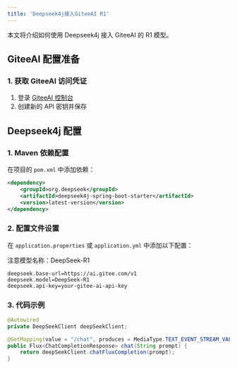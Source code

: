 ```yaml
---
title: 'Deepseek4j接入GiteeAI R1'
---
```


本文将介绍如何使用 Deepseek4j 接入 GiteeAI 的 R1 模型。

## GiteeAI 配置准备

### 1. 获取 GiteeAI 访问凭证

1. 登录 [GiteeAI 控制台](https://ai.gitee.com/log4j/dashboard/settings/tokens?action=new)
2. 创建新的 API 密钥并保存

## Deepseek4j 配置

### 1. Maven 依赖配置

在项目的 `pom.xml` 中添加依赖：

```xml
<dependency>
    <groupId>org.deepseek</groupId>
    <artifactId>deepseek4j-spring-boot-starter</artifactId>
    <version>latest-version</version>
</dependency>
```

### 2. 配置文件设置

在 `application.properties` 或 `application.yml` 中添加以下配置：

<Warning>注意模型名称：DeepSeek-R1</Warning>


```properties
deepseek.base-url=https://ai.gitee.com/v1
deepseek.model=DeepSeek-R1
deepseek.api-key=your-gitee-ai-api-key
```

### 3. 代码示例

```java
@Autowired
private DeepSeekClient deepSeekClient;

@GetMapping(value = "/chat", produces = MediaType.TEXT_EVENT_STREAM_VALUE)
public Flux<ChatCompletionResponse> chat(String prompt) {
    return deepSeekClient.chatFluxCompletion(prompt);
}
```